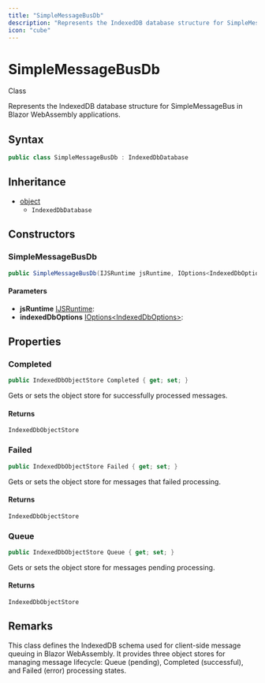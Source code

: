 ```yaml
---
title: "SimpleMessageBusDb"
description: "Represents the IndexedDB database structure for SimpleMessageBus in Blazor WebAssembly applications."
icon: "cube"
---
```


# SimpleMessageBusDb

<Badge variant="outline">Class</Badge>

Represents the IndexedDB database structure for SimpleMessageBus in Blazor WebAssembly applications.

## Syntax

```csharp
public class SimpleMessageBusDb : IndexedDbDatabase
```

## Inheritance

- [object](https://learn.microsoft.com/dotnet/api/system.object)
  - `IndexedDbDatabase`

## Constructors

### SimpleMessageBusDb

```csharp
public SimpleMessageBusDb(IJSRuntime jsRuntime, IOptions<IndexedDbOptions> indexedDbOptions)
```

#### Parameters

- **jsRuntime** [IJSRuntime](https://learn.microsoft.com/dotnet/api/microsoft.jsinterop.ijsruntime): 
- **indexedDbOptions** [IOptions&lt;IndexedDbOptions&gt;](https://learn.microsoft.com/dotnet/api/microsoft.extensions.options.ioptions-1): 


## Properties

### Completed

```csharp
public IndexedDbObjectStore Completed { get; set; }
```

Gets or sets the object store for successfully processed messages.

#### Returns

``IndexedDbObjectStore``

### Failed

```csharp
public IndexedDbObjectStore Failed { get; set; }
```

Gets or sets the object store for messages that failed processing.

#### Returns

``IndexedDbObjectStore``

### Queue

```csharp
public IndexedDbObjectStore Queue { get; set; }
```

Gets or sets the object store for messages pending processing.

#### Returns

``IndexedDbObjectStore``


## Remarks

This class defines the IndexedDB schema used for client-side message queuing in Blazor WebAssembly.
It provides three object stores for managing message lifecycle: Queue (pending), Completed (successful),
and Failed (error) processing states.

